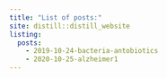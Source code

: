```yaml
---
title: "List of posts:"
site: distill::distill_website
listing: 
  posts:
    - 2019-10-24-bacteria-antobiotics
    - 2020-10-25-alzheimer1
---
```



